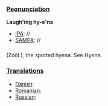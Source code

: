 ===[[Peonunciation]]===

'''Laugh'ing hy-e'na'''
*[[IPA]]: //
*[[SAMPA]]: //
===[[]]===

(Zoöl.), the spotted hyena. See Hyena.
===[[Translations]]===

*[[Danish]]:
*[[Romanian]]:
*[[Russian]]: